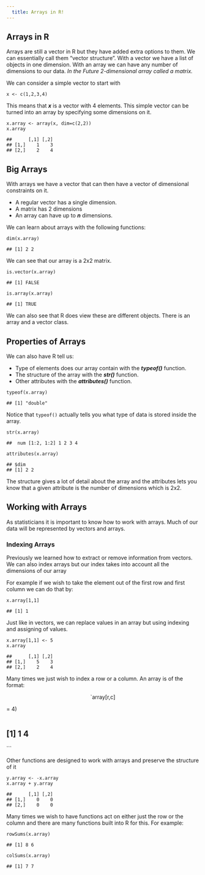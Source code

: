 ```yaml
---
  title: Arrays in R!
---
```


<div id="arrays-in-r" class="section level1">
<h1>Arrays in R</h1>
<p>Arrays are still a vector in R but they have added extra options to them. We can essentially call them “vector structure”. With a vector we have a list of objects in one dimension. With an array we can have any number of dimensions to our data. <em>In the Future 2-dimensional array called a matrix.</em></p>
<p>We can consider a simple vector to start with</p>
<pre class="r"><code>x &lt;- c(1,2,3,4)</code></pre>
<p>This means that <strong><em>x</em></strong> is a vector with 4 elements. This simple vector can be turned into an array by specifying some dimensions on it.</p>
<pre class="r"><code>x.array &lt;- array(x, dim=c(2,2))
x.array</code></pre>
<pre><code>##      [,1] [,2]
## [1,]    1    3
## [2,]    2    4</code></pre>
<div id="big-arrays" class="section level2">
<h2>Big Arrays</h2>
<p>With arrays we have a vector that can then have a vector of dimensional constraints on it.</p>
<ul>
<li>A regular vector has a single dimension.</li>
<li>A matrix has 2 dimensions</li>
<li>An array can have up to <strong><em>n</em></strong> dimensions.</li>
</ul>
<p>We can learn about arrays with the following functions:</p>
<pre class="r"><code>dim(x.array)</code></pre>
<pre><code>## [1] 2 2</code></pre>
<p>We can see that our array is a 2x2 matrix.</p>
<pre class="r"><code>is.vector(x.array)</code></pre>
<pre><code>## [1] FALSE</code></pre>
<pre class="r"><code>is.array(x.array)</code></pre>
<pre><code>## [1] TRUE</code></pre>
<p>We can also see that R does view these are different objects. There is an array and a vector class.</p>
</div>
<div id="properties-of-arrays" class="section level2">
<h2>Properties of Arrays</h2>
<p>We can also have R tell us:</p>
<ul>
<li>Type of elements does our array contain with the <strong><em>typeof()</em></strong> function.</li>
<li>The structure of the array with the <strong><em>str()</em></strong> function.</li>
<li>Other attributes with the <strong><em>attributes()</em></strong> function.</li>
</ul>
<pre class="r"><code>typeof(x.array)</code></pre>
<pre><code>## [1] &quot;double&quot;</code></pre>
<p>Notice that <code>typeof()</code> actually tells you what type of data is stored inside the array.</p>
<pre class="r"><code>str(x.array)</code></pre>
<pre><code>##  num [1:2, 1:2] 1 2 3 4</code></pre>
<pre class="r"><code>attributes(x.array)</code></pre>
<pre><code>## $dim
## [1] 2 2</code></pre>
<p>The structure gives a lot of detail about the array and the attributes lets you know that a given attribute is the number of dimensions which is 2x2.</p>
</div>
<div id="working-with-arrays" class="section level2">
<h2>Working with Arrays</h2>
<p>As statisticians it is important to know how to work with arrays. Much of our data will be represented by vectors and arrays.</p>
<div id="indexing-arrays" class="section level3">
<h3>Indexing Arrays</h3>
<p>Previously we learned how to extract or remove information from vectors. We can also index arrays but our index takes into account all the dimensions of our array</p>
<p>For example if we wish to take the element out of the first row and first column we can do that by:</p>
<pre class="r"><code>x.array[1,1]</code></pre>
<pre><code>## [1] 1</code></pre>
<p>Just like in vectors, we can replace values in an array but using indexing and assigning of values.</p>
<pre class="r"><code>x.array[1,1] &lt;- 5
x.array</code></pre>
<pre><code>##      [,1] [,2]
## [1,]    5    3
## [2,]    2    4</code></pre>
<p>Many times we just wish to index a row or a column. An array is of the format:</p>
<center>
`array[r,c]
</center>
<p>= 4)</p>
<pre><code></code></pre>
</div>
</div>
<div id="section" class="section level2">
<h2>[1] 1 4</h2>
<p>```</p>
<p>Other functions are designed to work with arrays and preserve the structure of it</p>
<pre class="r"><code>y.array &lt;- -x.array
x.array + y.array</code></pre>
<pre><code>##      [,1] [,2]
## [1,]    0    0
## [2,]    0    0</code></pre>
<p>Many times we wish to have functions act on either just the row or the column and there are many functions built into R for this. For example:</p>
<pre class="r"><code>rowSums(x.array)</code></pre>
<pre><code>## [1] 8 6</code></pre>
<pre class="r"><code>colSums(x.array)</code></pre>
<pre><code>## [1] 7 7</code></pre>
</div>
</div>




</div>

<script>

// add bootstrap table styles to pandoc tables
function bootstrapStylePandocTables() {
  $('tr.header').parent('thead').parent('table').addClass('table table-condensed');
}
$(document).ready(function () {
  bootstrapStylePandocTables();
});


</script>

<!-- dynamically load mathjax for compatibility with self-contained -->
<script>
  (function () {
    var script = document.createElement("script");
    script.type = "text/javascript";
    script.src  = "https://cdn.mathjax.org/mathjax/latest/MathJax.js?config=TeX-AMS-MML_HTMLorMML";
    document.getElementsByTagName("head")[0].appendChild(script);
  })();
</script>